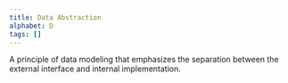 ```yaml
---
title: Data Abstraction
alphabet: D
tags: []
---
```


A principle of data modeling that emphasizes the separation between the external interface and internal implementation.
